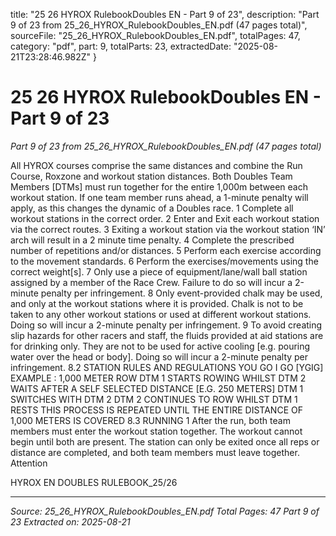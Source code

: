   title: "25 26 HYROX RulebookDoubles EN - Part 9 of 23",
  description: "Part 9 of 23 from 25_26_HYROX_RulebookDoubles_EN.pdf (47 pages total)",
  sourceFile: "25_26_HYROX_RulebookDoubles_EN.pdf",
  totalPages: 47,
  category: "pdf",
  part: 9,
  totalParts: 23,
  extractedDate: "2025-08-21T23:28:46.982Z"
}

# 25 26 HYROX RulebookDoubles EN - Part 9 of 23

*Part 9 of 23 from 25_26_HYROX_RulebookDoubles_EN.pdf (47 pages total)*

All HYROX courses comprise the same distances
and combine the Run Course, Roxzone and workout
station distances.
Both Doubles Team Members [DTMs] must run
together for the entire 1,000m between each workout
station. If one team member runs ahead, a 1-minute
penalty will apply, as this changes the dynamic of a
Doubles race.
1 Complete all workout stations in the correct order.
2 Enter and Exit each workout station via the correct
routes.
3 Exiting a workout station via the workout station
‘IN’ arch will result in a 2 minute time penalty.
4 Complete the prescribed number of repetitions
and/or distances.
5 Perform each exercise according to the movement
standards.
6 Perform the exercises/movements using the
correct weight[s].
7 Only use a piece of equipment/lane/wall ball
station assigned by a member of the Race Crew.
Failure to do so will incur a 2-minute penalty per
infringement.
8 Only event-provided chalk may be used, and only
at the workout stations where it is provided. Chalk
is not to be taken to any other workout stations or
used at different workout stations. Doing so will
incur a 2-minute penalty per infringement.
9 To avoid creating slip hazards for other racers
and staff, the fluids provided at aid stations are
for drinking only. They are not to be used for
active cooling [e.g. pouring water over the head or
body]. Doing so will incur a 2-minute penalty per
infringement.
8.2 STATION RULES AND
REGULATIONS
YOU GO I GO [YGIG] EXAMPLE :
1,000 METER ROW
DTM 1 STARTS ROWING WHILST DTM 2 WAITS
AFTER A SELF SELECTED DISTANCE [E.G. 250
METERS] DTM 1 SWITCHES WITH DTM 2
DTM 2 CONTINUES TO ROW WHILST DTM 1
RESTS
THIS PROCESS IS REPEATED UNTIL THE ENTIRE
DISTANCE OF 1,000 METERS IS COVERED
8.3 RUNNING
1 After the run, both team members must enter the
workout station together. The workout cannot begin
until both are present. The station can only be exited
once all reps or distance are completed, and both team
members must leave together.
Attention

HYROX EN DOUBLES RULEBOOK_25/26

---

*Source: 25_26_HYROX_RulebookDoubles_EN.pdf*
*Total Pages: 47*
*Part 9 of 23*
*Extracted on: 2025-08-21*
